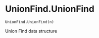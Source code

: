 # UnionFind.UnionFind { #simplextree.UnionFind.UnionFind }

`UnionFind.UnionFind(n)`

Union Find data structure